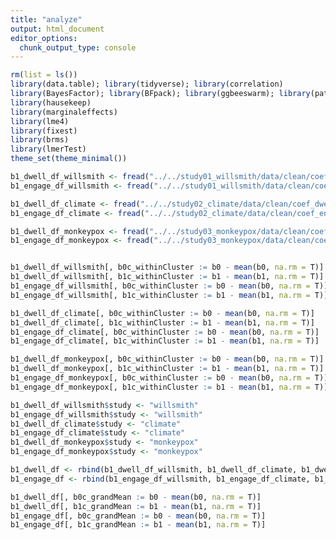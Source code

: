 ```yaml
---
title: "analyze"
output: html_document
editor_options: 
  chunk_output_type: console
---
```


```r
rm(list = ls())
library(data.table); library(tidyverse); library(correlation)
library(BayesFactor); library(BFpack); library(ggbeeswarm); library(patchwork); library(ggdist)
library(hausekeep)
library(marginaleffects)
library(lme4)
library(fixest)
library(brms)
library(lmerTest)
theme_set(theme_minimal())
```

```r

b1_dwell_df_willsmith <- fread("../../study01_willsmith/data/clean/coef_dwell-itemorder.csv")
b1_engage_df_willsmith <- fread("../../study01_willsmith/data/clean/coef_engage-itemorder.csv")

b1_dwell_df_climate <- fread("../../study02_climate/data/clean/coef_dwell-itemorder.csv")
b1_engage_df_climate <- fread("../../study02_climate/data/clean/coef_engage-itemorder.csv")

b1_dwell_df_monkeypox <- fread("../../study03_monkeypox/data/clean/coef_dwell-itemorder.csv")
b1_engage_df_monkeypox <- fread("../../study03_monkeypox/data/clean/coef_engage-itemorder.csv")


b1_dwell_df_willsmith[, b0c_withinCluster := b0 - mean(b0, na.rm = T)]
b1_dwell_df_willsmith[, b1c_withinCluster := b1 - mean(b1, na.rm = T)]
b1_engage_df_willsmith[, b0c_withinCluster := b0 - mean(b0, na.rm = T)]
b1_engage_df_willsmith[, b1c_withinCluster := b1 - mean(b1, na.rm = T)]

b1_dwell_df_climate[, b0c_withinCluster := b0 - mean(b0, na.rm = T)]
b1_dwell_df_climate[, b1c_withinCluster := b1 - mean(b1, na.rm = T)]
b1_engage_df_climate[, b0c_withinCluster := b0 - mean(b0, na.rm = T)]
b1_engage_df_climate[, b1c_withinCluster := b1 - mean(b1, na.rm = T)]

b1_dwell_df_monkeypox[, b0c_withinCluster := b0 - mean(b0, na.rm = T)]
b1_dwell_df_monkeypox[, b1c_withinCluster := b1 - mean(b1, na.rm = T)]
b1_engage_df_monkeypox[, b0c_withinCluster := b0 - mean(b0, na.rm = T)]
b1_engage_df_monkeypox[, b1c_withinCluster := b1 - mean(b1, na.rm = T)]

b1_dwell_df_willsmith$study <- "willsmith"
b1_engage_df_willsmith$study <- "willsmith"
b1_dwell_df_climate$study <- "climate"
b1_engage_df_climate$study <- "climate"
b1_dwell_df_monkeypox$study <- "monkeypox"
b1_engage_df_monkeypox$study <- "monkeypox"

b1_dwell_df <- rbind(b1_dwell_df_willsmith, b1_dwell_df_climate, b1_dwell_df_monkeypox)
b1_engage_df <- rbind(b1_engage_df_willsmith, b1_engage_df_climate, b1_engage_df_monkeypox)

b1_dwell_df[, b0c_grandMean := b0 - mean(b0, na.rm = T)]
b1_dwell_df[, b1c_grandMean := b1 - mean(b1, na.rm = T)]
b1_engage_df[, b0c_grandMean := b0 - mean(b0, na.rm = T)]
b1_engage_df[, b1c_grandMean := b1 - mean(b1, na.rm = T)]




```

